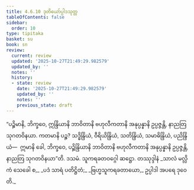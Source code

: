 ```yaml
---
title: 4.6.10 ဒုတိယော်ပ္ပါဒသုတ္တ
tableOfContents: false
sidebar:
  order: 10
type: tipitaka
basket: su
book: sn
review:
  current: review
  updated: '2025-10-27T21:49:29.982579'
  updated_by: ''
  notes: ''
  history:
  - state: review
    date: '2025-10-27T21:49:29.982579'
    updated_by: ''
    notes: ''
    previous_state: draft
---
```



<ReviewStatus review={frontmatter.review} showDetails={true} />

<HypothesisAnnotation frontmatter={frontmatter} />

<DynamicBreadcrumb />

<Division number="530" book="sn" e="ch" v="18" p="359">

<Paragraph number="1224" book="sn">
“ပဉ္စိမာနိ, ဘိက္ခဝေ, ဣန္ဒြိယာနိ ဘာဝိတာနိ ဗဟုလီကတာနိ အနုပ္ပန္နာနိ ဥပ္ပဇ္ဇန္တိ, နာညတြ သုဂတဝိနယာ. ကတမာနိ ပဉ္စ? သဒ္ဓိန္ဒြိယံ, ဝီရိယိန္ဒြိယံ, သတိန္ဒြိယံ, သမာဓိန္ဒြိယံ, ပညိန္ဒြိယံ—  ဣမာနိ ခေါ, ဘိက္ခဝေ, ပဉ္စိန္ဒြိယာနိ ဘာဝိတာနိ ဗဟုလီကတာနိ အနုပ္ပန္နာနိ ဥပ္ပဇ္ဇန္တိ, နာညတြ သုဂတဝိနယာ”တိ.

</Paragraph>
</Division>

<Paragraph number="1225" type="center" book="sn">
ဒသမံ.



</Paragraph>

<Paragraph number="1226" type="center" book="sn">
သူကရခတဝဂ္ဂေါ ဆဋ္ဌော.



</Paragraph>

<Paragraph number="1227" type="center" book="sn">
တဿုဒ္ဒါနံ


</Paragraph>

<Paragraph number="1228" type="verses" book="sn">
_သာလံ မလ္လိကံ သေခေါ စ,_  
_ပဒံ သာရံ ပတိဋ္ဌိတံ;_  
_ဗြဟ္မသူကရခတာယော,_  
ဥပ္ပါဒါ အပရေ ဒုဝေတိ._
</Paragraph>